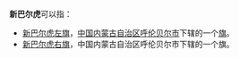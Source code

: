 '''新巴尔虎'''可以指：
* [[新巴尔虎左旗|新巴尔虎左旗]]，[[中国|中国]][[内蒙古自治区|内蒙古自治区]][[呼伦贝尔市|呼伦贝尔市]]下辖的一个[[旗|旗]]。
* [[新巴尔虎右旗|新巴尔虎右旗]]，中国内蒙古自治区呼伦贝尔市下辖的一个旗。
{{disambig|Cat=四字中国地名消歧义}}
